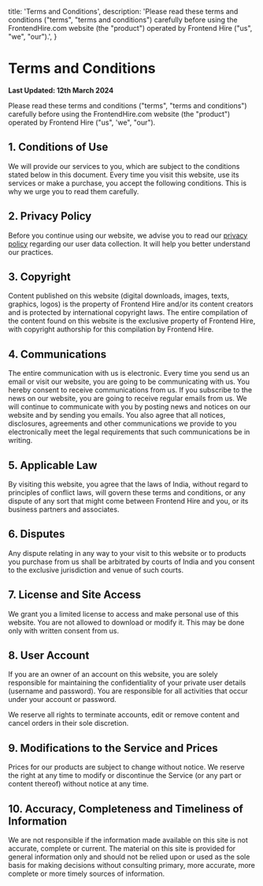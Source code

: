   title: 'Terms and Conditions',
  description: 'Please read these terms and conditions ("terms", "terms and conditions") carefully before using the FrontendHire.com website (the "product") operated by Frontend Hire ("us", "we", "our").',
}

# Terms and Conditions

**Last Updated: 12th March 2024**

Please read these terms and conditions ("terms", "terms and conditions") carefully before using the FrontendHire.com website (the "product") operated by Frontend Hire ("us", 'we", "our").

## 1. Conditions of Use

We will provide our services to you, which are subject to the conditions stated below in this document. Every time you visit this website, use its services or make a purchase, you accept the following conditions. This is why we urge you to read them carefully.

## 2. Privacy Policy

Before you continue using our website, we advise you to read our [privacy policy](/privacy-policy) regarding our user data collection. It will help you better understand our practices.

## 3. Copyright

Content published on this website (digital downloads, images, texts, graphics, logos) is the property of Frontend Hire and/or its content creators and is protected by international copyright laws. The entire compilation of the content found on this website is the exclusive property of Frontend Hire, with copyright authorship for this compilation by Frontend Hire.

## 4. Communications

The entire communication with us is electronic. Every time you send us an email or visit our website, you are going to be communicating with us. You hereby consent to receive communications from us. If you subscribe to the news on our website, you are going to receive regular emails from us. We will continue to communicate with you by posting news and notices on our website and by sending you emails. You also agree that all notices, disclosures, agreements and other communications we provide to you electronically meet the legal requirements that such communications be in writing.

## 5. Applicable Law

By visiting this website, you agree that the laws of India, without regard to principles of conflict laws, will govern these terms and conditions, or any dispute of any sort that might come between Frontend Hire and you, or its business partners and associates.

## 6. Disputes

Any dispute relating in any way to your visit to this website or to products you purchase from us shall be arbitrated by courts of India and you consent to the exclusive jurisdiction and venue of such courts.

## 7. License and Site Access

We grant you a limited license to access and make personal use of this website. You are not allowed to download or modify it. This may be done only with written consent from us.

## 8. User Account

If you are an owner of an account on this website, you are solely responsible for maintaining the confidentiality of your private user details (username and password). You are responsible for all activities that occur under your account or password.

We reserve all rights to terminate accounts, edit or remove content and cancel orders in their sole discretion.

## 9. Modifications to the Service and Prices

Prices for our products are subject to change without notice. We reserve the right at any time to modify or discontinue the Service (or any part or content thereof) without notice at any time.

## 10. Accuracy, Completeness and Timeliness of Information

We are not responsible if the information made available on this site is not accurate, complete or current. The material on this site is provided for general information only and should not be relied upon or used as the sole basis for making decisions without consulting primary, more accurate, more complete or more timely sources of information.
